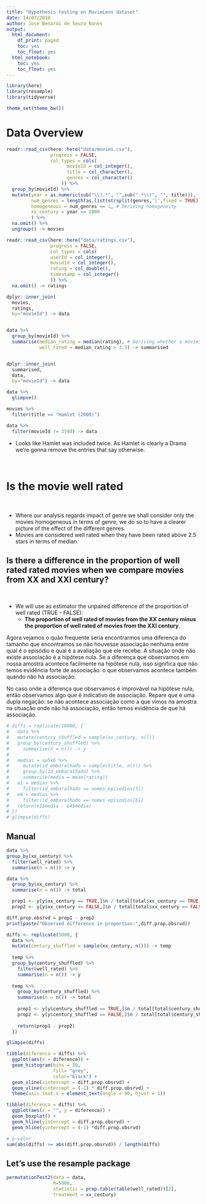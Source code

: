 ```yaml
---
title: "Hypothesis testing on MovieLens dataset"
date: 14/07/2018
author: José Benardi de Souza Nunes
output:
  html_document:
    df_print: paged
    toc: yes
    toc_float: yes
  html_notebook:
    toc: yes
    toc_float: yes
---
```


```r
library(here)
library(resample)
library(tidyverse)

theme_set(theme_bw())
```

# Data Overview 

```r
readr::read_csv(here::here("data/movies.csv"),
                progress = FALSE,
                col_types = cols(
                      movieId = col_integer(),
                      title = col_character(),
                      genres = col_character()
                    )) %>% 
  group_by(movieId) %>%
  mutate(year = as.numeric(sub("\\).*", "",sub(".*\\(", "", title))),
         num_genres = length(as.list(strsplit(genres,'|',fixed = TRUE))[[1]]),
         homogeneous = num_genres == 1, # Deriving homogeneity
         xx_century = year <= 2000
         ) %>%  
  na.omit() %>%
  ungroup() -> movies

readr::read_csv(here::here("data/ratings.csv"),
                progress = FALSE,
                col_types = cols(
                userId = col_integer(),
                movieId = col_integer(),
                rating = col_double(),
                timestamp = col_integer()
                )) %>%
  na.omit() -> ratings
```

```r
dplyr::inner_join(
  movies,
  ratings,
  by="movieId") -> data


data %>%
  group_by(movieId) %>%
  summarise(median_rating = median(rating), # Deriving whether a movies is well rated
            well_rated = median_rating > 3.5) -> summarised


dplyr::inner_join(
  summarised,
  data,
  by="movieId") -> data

data %>%
  glimpse()
```

```r
movies %>%
  filter(title == "Hamlet (2000)")

data %>%
  filter(movieId != 3598) -> data
```

* Looks like Hamlet was included twice. As Hamlet is clearly a Drama we're gonna remove the entries that say otherwise.

<br>

# Is the movie well rated

<br>

* Where our analysis regards impact of genre we shall consider only the movies homogeneous in terms of genre, we do so to have a clearer picture of the effect of the different genres.
* Movies are considered well rated when they have been rated above 2.5 stars in terms of median. 

## Is there a difference in the proportion of well rated rated movies when we compare movies from XX and XXI century?

<br>

* We will use as estimator the unpaired difference of the proportion of well rated (TRUE - FALSE):
    + **The proportion of well rated of movies from the XX century minus the proportion of well rated of movies from the XXI century**.
    
Agora vejamos o quão frequente seria encontrarmos uma diferença do tamanho que encontramos se não houvesse associação nenhuma entre qual é o episódio e qual é a avaliação que ele recebe. A situação onde não existe associação é a hipótese nula. Se a diferença que observamos em nossa amostra acontece facilmente na hipótese nula, isso significa que não temos evidência forte de associação: o que observamos acontece também quando não há associação. 

No caso onde a diferença que observamos é improvável na hipótese nula, então observamos algo que é indicativo de associação. Repare que é uma dupla negação: se não acontece associação como a que vimos na amostra na situação onde não há associação, então temos evidência de que há associação. 

```r
# diffs = replicate(10000, {
#   data %>%
#   mutate(century_shuffled = sample(xx_century, n()))
#   group_by(century_shuffled) %>%
#     summarise(n = n()) -> y  
# 
#   medias = sw5x6 %>% 
#     mutate(id_embaralhado = sample(title, n())) %>% 
#     group_by(id_embaralhado) %>% 
#     summarise(media = mean(rating))
#   e1 = medias %>% 
#     filter(id_embaralhado == nomes_episodios[5])
#   e4 = medias %>% 
#     filter(id_embaralhado == nomes_episodios[6])
#   return(e1$media - e4$media)
# })
# glimpse(diffs)
```

## Manual

```r
data %>%
group_by(xx_century) %>%
  filter(well_rated) %>%
  summarise(n = n()) -> y  

data %>%  
  group_by(xx_century) %>%
  summarise(n = n()) -> total 

  prop1 <- y[y$xx_century == TRUE,]$n / total[total$xx_century == TRUE,]$n
  prop2 <- y[y$xx_century == FALSE,]$n / total[total$xx_century == FALSE,]$n

diff.prop.obsrvd = prop1 - prop2  
print(paste("Observed difference in proportion:",diff.prop.obsrvd))
```


```r
diffs <- replicate(5000, {
  data %>%
  mutate(century_shuffled = sample(xx_century, n())) -> temp
  
  temp %>%
  group_by(century_shuffled) %>%
    filter(well_rated) %>%
    summarise(n = n()) -> y  
  
  temp %>%  
    group_by(century_shuffled) %>%
    summarise(n = n()) -> total 
  
    prop1 <- y[y$century_shuffled == TRUE,]$n / total[total$century_shuffled == TRUE,]$n
    prop2 <- y[y$century_shuffled == FALSE,]$n / total[total$century_shuffled == FALSE,]$n
      
    return(prop1 - prop2)
  })

glimpse(diffs)
```

```r
tibble(diferenca = diffs) %>% 
  ggplot(aes(x = diferenca)) + 
  geom_histogram(bins = 30, 
                 fill= "grey",
                 color="black") + 
  geom_vline(xintercept = diff.prop.obsrvd) +
  geom_vline(xintercept = (-1) * diff.prop.obsrvd) +
  theme(axis.text.x = element_text(angle = 90, hjust = 1)) 
```

```r
tibble(diferenca = diffs) %>%
  ggplot(aes(x = "", y = diferenca)) +
  geom_boxplot() +
  geom_hline(yintercept = diff.prop.obsrvd) +
  geom_hline(yintercept = (-1) *diff.prop.obsrvd) 
```


```r
# p-valor
sum(abs(diffs) >= abs(diff.prop.obsrvd)) / length(diffs)
```

## Let's use the resample package

```r
permutationTest2(data = data,
                 R=5000,
                 statistic = prop.table(table(well_rated))[2],
                 treatment = xx_century)
```
